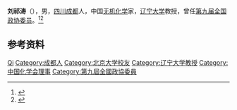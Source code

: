 '''刘祁涛'''（{{bd|1938年|2月|}}），男，[[四川|四川]][[成都|成都]]人，中国[[无机化学|无机化学]]家，[[辽宁大学|辽宁大学]]教授，曾任[[第九届全国政协委员|第九届全国政协委员]]。<ref>{{Cite book|title=中华人民共和国职官志|author=何虎生, 李耀东, 向常福主编|publisher=中国社会出版社|year=2003|isbn=9787800883934|location=北京|pages=}}</ref><ref>{{Cite book|title=中华当代文化名人大辞典|author=张品兴, 殷登祥, 陈有进等主编|publisher=中国广播电视出版社|year=1992|isbn=9787504315137|location=北京|pages=}}</ref>

== 参考资料 ==
{{reflist}}

{{Navboxes
| title  = 刘祁涛在[[中国化学会_(中华人民共和国)|中国化学会]]的职务
| list1  =
{{中国化学会第二十二届理事会}}
{{中国化学会第二十三届理事会}}
}}

{{Authority control}}
{{DEFAULTSORT:Liu刘}}
[[Category:刘姓|Qi]]
[[Category:成都人|Category:成都人]]
[[Category:北京大学校友|Category:北京大学校友]]
[[Category:辽宁大学教授|Category:辽宁大学教授]]
[[Category:中国化学会理事|Category:中国化学会理事]]
[[Category:第九屆全國政協委員|Category:第九屆全國政協委員]]

{{中国人物小作品}}